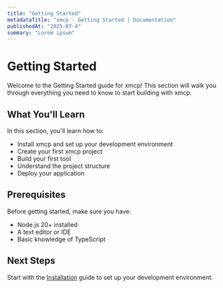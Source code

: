 ```yaml
---
title: "Getting Started"
metadataTitle: "xmcp - Getting Started | Documentation"
publishedAt: "2025-07-4"
summary: "Lorem ipsum"
---
```


# Getting Started

Welcome to the Getting Started guide for xmcp! This section will walk you through everything you need to know to start building with xmcp.

## What You'll Learn

In this section, you'll learn how to:

- Install xmcp and set up your development environment
- Create your first xmcp project
- Build your first tool
- Understand the project structure
- Deploy your application

## Prerequisites

Before getting started, make sure you have:

- Node.js 20+ installed
- A text editor or IDE
- Basic knowledge of TypeScript

## Next Steps

Start with the [Installation](./installation) guide to set up your development environment.

